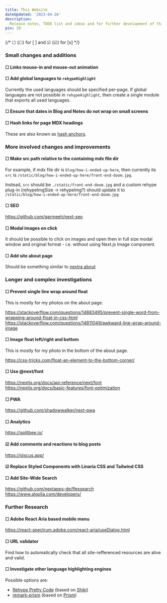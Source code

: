 ```yaml
---
title: This Website
dateUpdated: '2023-04-26'
description:
  Release notes, TODO list and ideas and for further development of this site.
pin: 20
---
```


{/* &#9744; (☐) for [ ] and &#9745; (☑) for [x] */}

### Small changes and additions

#### &#9744; Links mouse-in and mouse-out animation

#### &#9744; Add global languages to `rehypeHighlight`

Currently the used languages should be specified per-page. If global languages
are not possible in `rehypeHighlight`, then create a single module that exports
all used languages.

#### &#9744; Ensure that dates in Blog and Notes do not wrap on small screens

#### &#9744; Hash links for page MDX headings

These are also known as
[hash anchors](https://developer.mozilla.org/en-US/docs/Web/HTML/Element/a#linking_to_an_element_on_the_same_page).

<p />

### More involved changes and improvements

#### &#9744; Make src path relative to the containing mdx file dir

For example, if mdx file dir is `blog/how-i-ended-up-here`, then currently its
`src` is `/static/blog/how-i-ended-up-here/front-end-doom.jpg`.

Instead, `src` should be `./static/front-end-doom.jpg` and a custom rehype
plug-in (rehypeImgSize -> rehypeImg?) should update it to
`/static/blog/how-i-ended-up-here/front-end-doom.jpg`

#### &#9744; SEO

https://github.com/garmeeh/next-seo

#### &#9744; Modal images on click

It should be possible to click on images and open then in full size modal window
and original format - i.e. without using Next.js Image component.

#### &#9744; Add site about page

Should be something similar to [nextra about](https://nextra.site/about)

### Longer and complex investigations

#### &#9744; Prevent single line wrap around float

This is mostly for my photos on the about page.

https://stackoverflow.com/questions/14883495/prevent-single-word-from-wrapping-around-float-in-css-html<br />
https://stackoverflow.com/questions/14811049/awkward-line-wrap-around-image

#### &#9744; Image float left/right and bottom

This is mostly for my photo in the bottom of the about page.

https://css-tricks.com/float-an-element-to-the-bottom-corner/

#### &#9744; Use @next/font

https://nextjs.org/docs/api-reference/next/font<br />
https://nextjs.org/docs/basic-features/font-optimization

#### &#9744; PWA

https://github.com/shadowwalker/next-pwa

#### &#9744; Analytics

https://splitbee.io/

#### &#9745; Add comments and reactions to blog posts

https://giscus.app/

#### &#9745; Replace Styled Components with Linaria CSS and Tailwind CSS

#### &#9744; Add Site-Wide Search

https://github.com/nextapps-de/flexsearch<br />
https://www.algolia.com/developers/

### Further Research

#### &#9744; Adobe React Aria based mobile menu

https://react-spectrum.adobe.com/react-aria/useDialog.html

#### &#9744; URL validator

Find how to automatically check that all site-refferenced resources are alive
and valid.

#### &#9744; Investigate other language highlighting engines

Possible options are:

- [Rehype Pretty Code](https://github.com/atomiks/rehype-pretty-code) (based on
  [Shiki](https://github.com/shikijs/shiki))
- [remark-prism](https://github.com/sergioramos/remark-prism) (based on
  [Prism](https://prismjs.com/))
